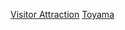 {{日本行政區劃分類導航|觀光地}}
{{Commonscat|Visitor attractions in Toyama prefecture}}

[[Category:富山縣|Visitor Attraction]]
[[Category:日本各都道府縣旅遊景點|Toyama]]